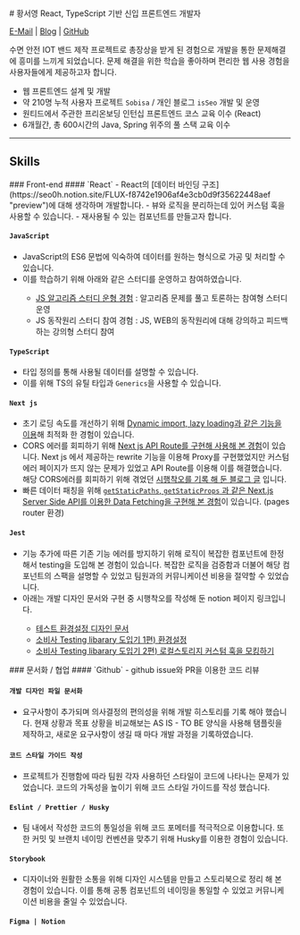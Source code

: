 
<div className='*:m-0'>
    # 황서영
    <span className='lead *:my-5'>
    React, TypeScript 기반 신입 프론트엔드 개발자
    </span>
</div>

[E-Mail](mailto:seo0h9@gmail.com) | [Blog](https://seo0h.github.io/) | [GitHub](https://github.com/Seo0H)

수면 안전 IOT 밴드 제작 프로젝트로 총장상을 받게 된 경험으로 개발을 통한 문제해결에 흥미를 느끼게 되었습니다.
문제 해결을 위한 학습을 좋아하며 편리한 웹 사용 경험을 사용자들에게 제공하고자 합니다.


- 웹 프론트엔드 설계 및 개발
- 약 210명 누적 사용자 프로젝트 `Sobisa` / 개인 블로그 `isSeo` 개발 및 운영
- 원티드에서 주관한 프리온보딩 인턴십 프론트엔드 코스 교육 이수 (React)
- 6개월간, 총 600시간의 Java, Spring 위주의 풀 스택 교육 이수

---

## Skills
<div className='md:grid md:grid-cols-[.2fr_1fr] grid-rows-1 gap-4'>
<LeftTitleWrapper >
### Front-end
</LeftTitleWrapper>

<LeftContentsWrapper >
#### `React`
- React의 [데이터 바인딩 구조](https://seo0h.notion.site/FLUX-f8742e1906af4e3cb0d9f35622448aef "preview")에 대해 생각하며 개발합니다.
- 뷰와 로직을 분리하는데 있어 커스텀 훅을 사용할 수 있습니다.
- 재사용될 수 있는 컴포넌트를 만들고자 합니다.

#### `JavaScript`
- JavaScript의 ES6 문법에 익숙하여 데이터를 원하는 형식으로 가공 및 처리할 수 있습니다.
- 이를 학습하기 위해 아래와 같은 스터디를 운영하고 참여하였습니다.
    <Captions>
    - [JS 알고리즘 스터디 운형 경험](https://github.com/JavaScript-PS-Study/JSPS "preview") : 알고리즘 문제를 풀고 토론하는 참여형 스터디 운영
    - JS 동작원리 스터디 참여 경험 : JS, WEB의 동작원리에 대해 강의하고 피드백하는 강의형 스터디 참여
    </Captions>

#### `TypeScript`
- 타입 정의를 통해 사용될 데이터를 설명할 수 있습니다.
- 이를 위해 TS의 유틸 타입과 `Generics`을 사용할 수 있습니다.

#### `Next js`
- 초기 로딩 속도를 개선하기 위해 [Dynamic import, lazy loading과 같은 기능을 이용](https://github.com/SobiSa-Expense-Hunter/SobiSa/blob/7d0375f4e3b64ca2011a64a64ed56890c93d3538/src/components/list/index.tsx#L20-L21 )해 최적화 한 경험이 있습니다.
- CORS 에러를 회피하기 위해 [Next js API Route를 구현해 사용해 본 경험](https://github.com/SobiSa-Expense-Hunter/SobiSa/blob/develop/src/pages/api/products.ts)이 있습니다.  Next js 에서 제공하는 rewrite 기능을 이용해 Proxy를 구현했었지만 커스텀 에러 페이지가 뜨지 않는 문제가 있었고 API Route를 이용해 이를 해결했습니다. 해당 CORS에러를 회피하기 위해 겪었던 [시행착오를 기록 해 둔 블로그 글](https://seo0h.tistory.com/33 "preview") 입니다.
- 빠른 데이터 패칭을 위해 [`getStaticPaths`, `getStaticProps` 과 같은 Next.js Server Side API를 이용한 Data Fetching을 구현해 본 경험](https://github.com/Seo0H/seo0h.github.io/blob/027e730aa972a65287b172a4deb08aa4b8b73dea/src/pages/index.tsx#L16-L27)이 있습니다. (pages router 환경)

#### `Jest`
- 기능 추가에 따른 기존 기능 에러를 방지하기 위해 로직이 복잡한 컴포넌트에 한정해서 testing을 도입해 본 경험이 있습니다. 복잡한 로직을 검증함과 더불어 해당 컴포넌트의 스팩을 설명할 수 있었고 팀원과의 커뮤니케이션 비용을 절약할 수 있었습니다.
- 아래는 개발 디자인 문서와 구현 중 시행착오를 작성해 둔 notion 페이지 링크입니다.
    <Captions>
    - [테스트 환경설정 디자인 문서](https://seo0h.notion.site/36bb453afafc461c9371dda1b9b27f17 "preview")
    - [소비사 Testing libarary 도입기 1편) 환경설정](https://seo0h.notion.site/testing-libarary-1-2340d7b3f38344c49376fdb08fc834c5?pvs=4 "preview")
    - [소비사 Testing libarary 도입기 2편) 로컬스토리지 커스텀 훅을 모킹하기](https://seo0h.notion.site/Testing-libarary-2-3d51e5ae9769474cba6ce3ea718c10dd?pvs=4 "preview")
    </Captions>
</LeftContentsWrapper>

 <LeftTitleWrapper>
### 문서화 / 협업
</LeftTitleWrapper>

 <LeftContentsWrapper>
#### `Github`
- github issue와 PR을 이용한 코드 리뷰

#### `개발 디자인 파일 문서화`
- 요구사항이 추가되며 의사결정의 편의성을 위해 개발 히스토리를 기록 해야 했습니다. 현재 상황과 목표 상황을 비교해보는 AS IS - TO BE 양식을 사용해 탬플릿을 제작하고, 새로운 요구사항이 생길 때 마다 개발 과정을 기록하였습니다.

#### `코드 스타일 가이드 작성`
- 프로젝트가 진행함에 따라 팀원 각자 사용하던 스타일이 코드에 나타나는 문제가 있었습니다. 코드의 가독성을 높이기 위해 코드 스타일 가이드를 작성 했습니다.

#### `Eslint / Prettier / Husky`
- 팀 내에서 작성한 코드의 통일성을 위해 코드 포메터를 적극적으로 이용합니다. 또한 커밋 및 브랜치 네이밍 컨벤션을 맞추기 위해 Husky를 이용한 경험이 있습니다.

#### `Storybook`
- 디자이너와 원활한 소통을 위해 디자인 시스템을 만들고 스토리북으로 정리 해 본 경험이 있습니다. 이를 통해 공통 컴포넌트의 네이밍을 통일할 수 있었고 커뮤니케이션 비용을 줄일 수 있었습니다.

#### `Figma | Notion`

</LeftContentsWrapper>
</div>